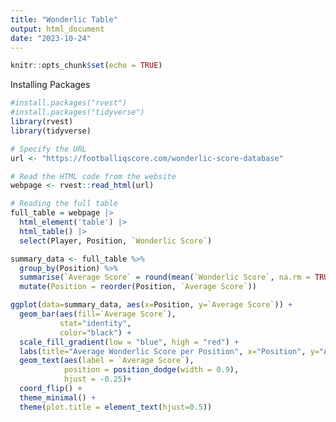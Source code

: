 ```yaml
---
title: "Wonderlic Table"
output: html_document
date: "2023-10-24"
---
```


```r
knitr::opts_chunk$set(echo = TRUE)
```

Installing Packages
```r

#install.packages("rvest")
#install.packages("tidyverse")
library(rvest)
library(tidyverse)
```

```r
# Specify the URL
url <- "https://footballiqscore.com/wonderlic-score-database"

# Read the HTML code from the website
webpage <- rvest::read_html(url)

# Reading the full table
full_table = webpage |> 
  html_element('table') |> 
  html_table() |>
  select(Player, Position, `Wonderlic Score`)
```

```r
summary_data <- full_table %>%
  group_by(Position) %>%
  summarise(`Average Score` = round(mean(`Wonderlic Score`, na.rm = TRUE),0)) %>%
  mutate(Position = reorder(Position, `Average Score`))

ggplot(data=summary_data, aes(x=Position, y=`Average Score`)) +
  geom_bar(aes(fill=`Average Score`),
           stat="identity",
           color="black") +
  scale_fill_gradient(low = "blue", high = "red") +
  labs(title="Average Wonderlic Score per Position", x="Position", y="Average Score") +
  geom_text(aes(label = `Average Score`), 
            position = position_dodge(width = 0.9), 
            hjust = -0.25)+
  coord_flip() +
  theme_minimal() +
  theme(plot.title = element_text(hjust=0.5))
```

